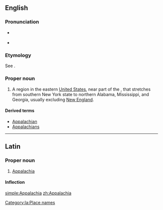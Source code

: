 ==English==
{{wikipedia}}

===Pronunciation===
* {{a|northern US}} {{IPA|/ˌæ.pəˈleɪ.ʃə/|lang=en}}
*: {{rhymes|eɪʃə|lang=en}}
* {{a|southern US}} {{IPA|/ˌæ.pəˈlæ.tʃə/|lang=en}}
*: {{rhymes|ætʃə|lang=en}}

===Etymology===
See {{m|en|Appalachian}}.

===Proper noun===
{{en-proper noun}}

# A region in the eastern [[United States]], near part of the {{w|Appalachian Mountains}}, that stretches from southern New York state to northern Alabama, Mississippi, and Georgia, usually excluding [[New England]].

====Derived terms====
* [[Appalachian]]
* [[Appalachians]]

----

==Latin==
{{wikipedia|lang=la}}

===Proper noun===
{{la-proper noun|Appalachia|Appalachiae|Appalachiae|f|first}}

# [[#English|Appalachia]]

====Inflection====
{{la-decl-1st-loc|num=sg|Appalachi}}

[[Category:la:Place names]]

[[simple:Appalachia]]
[[zh:Appalachia]]